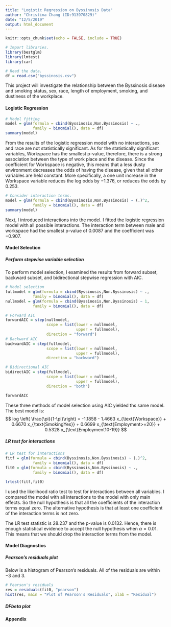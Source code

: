 ```yaml
---
title: "Logistic Regression on Byssinosis Data"
author: "Christina Chang (ID:913970829)"
date: "12/5/2019"
output: html_document
---
```


```r
knitr::opts_chunk$set(echo = FALSE, include = TRUE)
```

```r
# Import libraries.
library(bestglm)
library(lmtest)
library(car)

# Read the data.
df = read.csv("byssinosis.csv")
```

This project will investigate the relationship between the Byssinosis disease and smoking status, sex, race, length of employment, smoking, and dustiness of the workplace.

#### Logistic Regression
```r
# Model fitting
model = glm(formula = cbind(Byssinosis,Non.Byssinosis) ~ ., 
            family = binomial(), data = df)
summary(model)
```

From the results of the logistic regression model with no interactions, sex and race are not statistically significant. As for the statistically significant variables, Workspace has the smallest p-value, therefore, there is a strong association between the type of work place and the disease. Since the coefficient for Workspace is negative, this means that a less dusty environment decreases the odds of having the disease, given that all other variables are held constant. More specifically, a one unit increase in the Workspace variable reduces the log odds by $-1.376$, or reduces the odds by $0.253$.

```r
# Consider interaction terms.
model = glm(formula = cbind(Byssinosis,Non.Byssinosis) ~ (.)^2, 
            family = binomial(), data = df)
summary(model)
```

Next, I introduced interactions into the model. I fitted the logistic regression model with all possible interactions. The interaction term between male and workspace had the smallest p-value of $0.0087$ and the coefficient was $-0.907$.

#### Model Selection
##### Perform stepwise variable selection
To perform model selection, I examined the results from forward subset, backward subset, and bidirectional stepwise regression with AIC.

```r
# Model selection 
fullmodel = glm(formula = cbind(Byssinosis,Non.Byssinosis) ~ ., 
            family = binomial(), data = df)
nullmodel = glm(formula = cbind(Byssinosis,Non.Byssinosis) ~ 1, 
            family = binomial(), data = df)
```

```r
# Forward AIC
forwardAIC = step(nullmodel,
                  scope = list(lower = nullmodel,
                               upper = fullmodel),
                  direction = "forward")
# Backward AIC
backwardAIC = step(fullmodel,
                  scope = list(lower = nullmodel,
                               upper = fullmodel),
                  direction = "backward")

# Bidirectional AIC
bidirectAIC = step(fullmodel,
                  scope = list(lower = nullmodel,
                               upper = fullmodel),
                  direction = "both")
```

```r
forwardAIC
```

These three methods of model selection using AIC yielded ths same model. The best model is:
$$
log \left( \frac{\pi}{1-\pi}\right) =
-1.1858 - 1.4663 x_{\text{Workspace}} +  
0.6670 x_{\text{SmokingYes}} +
0.6699 x_{\text{Employment>=20}} +
0.5328 x_{\text{Employment10-19}}
$$

##### LR test for interactions
```r
# LR test for interactions
fitf = glm(formula = cbind(Byssinosis,Non.Byssinosis) ~ (.)^2, 
            family = binomial(), data = df)
fit0 = glm(formula = cbind(Byssinosis,Non.Byssinosis) ~ ., 
            family = binomial(), data = df)

lrtest(fitf,fit0)
```
I used the likelihood ratio test to test for interactions between all variables. I compared the model with all interactions to the model with only main effects. So the null hypothesis is that all the coefficients of the interaction terms equal zero. The alternative hypothesis is that at least one coefficient of the interaction terms is not zero.

The LR test statistic is $28.237$ and the p-value is $0.0132$. Hence, there is enough statistical evidence to accept the null hypothesis when $\alpha = 0.01$. This means that we should drop the interaction terms from the model.

#### Model Diagnostics
##### Pearson's residuals plot
Below is a histogram of Pearson's residuals. All of the residuals are within $-3$ and $3$.
```r
# Pearson's residuals
res = residuals(fit0, "pearson")
hist(res, main = "Plot of Pearson's Residuals", xlab = "Residual")
```

##### DFbeta plot

#### Appendix
```r
```